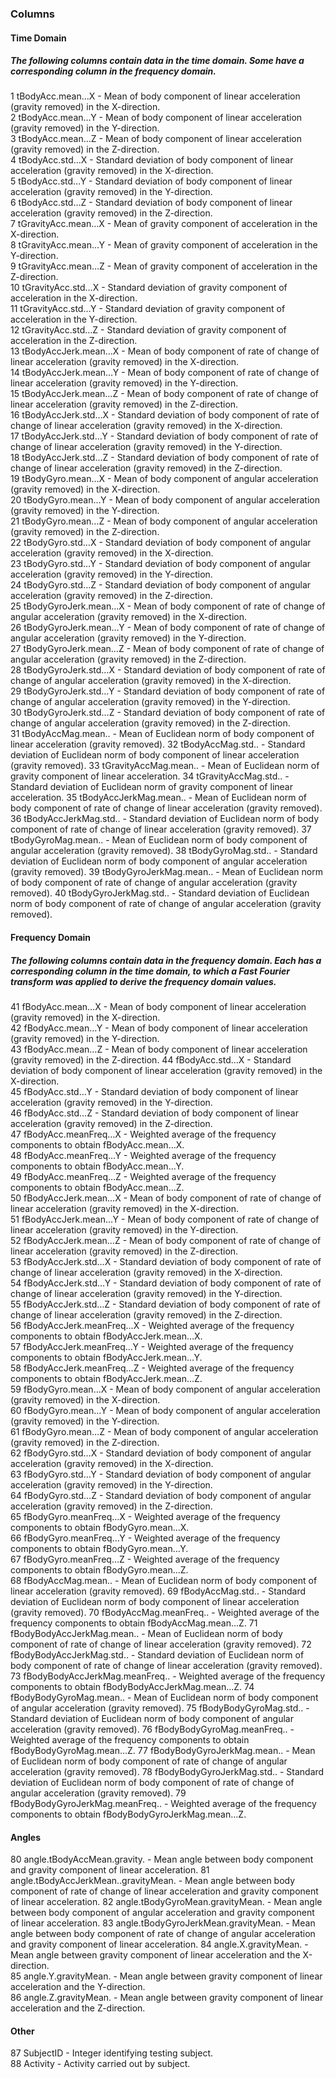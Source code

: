 ### Columns

#### Time Domain
##### The following columns contain data in the time domain. Some have a corresponding column in the frequency domain.  
1 tBodyAcc.mean...X - Mean of body component of linear acceleration (gravity removed) in the X-direction.  
2 tBodyAcc.mean...Y - Mean of body component of linear acceleration (gravity removed) in the Y-direction.  
3 tBodyAcc.mean...Z - Mean of body component of linear acceleration (gravity removed) in the Z-direction.  
4 tBodyAcc.std...X - Standard deviation of body component of linear acceleration (gravity removed) in the X-direction.  
5 tBodyAcc.std...Y - Standard deviation of body component of linear acceleration (gravity removed) in the Y-direction.  
6 tBodyAcc.std...Z - Standard deviation of body component of linear acceleration (gravity removed) in the Z-direction.  
7 tGravityAcc.mean...X - Mean of gravity component of acceleration in the X-direction.  
8 tGravityAcc.mean...Y - Mean of gravity component of acceleration in the Y-direction.  
9 tGravityAcc.mean...Z - Mean of gravity component of acceleration in the Z-direction.  
10 tGravityAcc.std...X - Standard deviation of gravity component of acceleration in the X-direction.  
11 tGravityAcc.std...Y - Standard deviation of gravity component of acceleration in the Y-direction.  
12 tGravityAcc.std...Z - Standard deviation of gravity component of acceleration in the Z-direction.  
13 tBodyAccJerk.mean...X - Mean of body component of rate of change of linear acceleration (gravity removed) in the X-direction.  
14 tBodyAccJerk.mean...Y - Mean of body component of rate of change of linear acceleration (gravity removed) in the Y-direction.  
15 tBodyAccJerk.mean...Z - Mean of body component of rate of change of linear acceleration (gravity removed) in the Z-direction.  
16 tBodyAccJerk.std...X - Standard deviation of body component of rate of change of linear acceleration (gravity removed) in the X-direction.  
17 tBodyAccJerk.std...Y - Standard deviation of body component of rate of change of linear acceleration (gravity removed) in the Y-direction.  
18 tBodyAccJerk.std...Z - Standard deviation of body component of rate of change of linear acceleration (gravity removed) in the Z-direction.  
19 tBodyGyro.mean...X - Mean of body component of angular acceleration (gravity removed) in the X-direction.  
20 tBodyGyro.mean...Y - Mean of body component of angular acceleration (gravity removed) in the Y-direction.  
21 tBodyGyro.mean...Z - Mean of body component of angular acceleration (gravity removed) in the Z-direction.  
22 tBodyGyro.std...X - Standard deviation of body component of angular acceleration (gravity removed) in the X-direction.  
23 tBodyGyro.std...Y - Standard deviation of body component of angular acceleration (gravity removed) in the Y-direction.  
24 tBodyGyro.std...Z - Standard deviation of body component of angular acceleration (gravity removed) in the Z-direction.  
25 tBodyGyroJerk.mean...X - Mean of body component of rate of change of angular acceleration (gravity removed) in the X-direction.  
26 tBodyGyroJerk.mean...Y - Mean of body component of rate of change of angular acceleration (gravity removed) in the Y-direction.  
27 tBodyGyroJerk.mean...Z - Mean of body component of rate of change of angular acceleration (gravity removed) in the Z-direction.  
28 tBodyGyroJerk.std...X - Standard deviation of body component of rate of change of angular acceleration (gravity removed) in the X-direction.  
29 tBodyGyroJerk.std...Y - Standard deviation of body component of rate of change of angular acceleration (gravity removed) in the Y-direction.  
30 tBodyGyroJerk.std...Z - Standard deviation of body component of rate of change of angular acceleration (gravity removed) in the Z-direction.  
31 tBodyAccMag.mean.. - Mean of Euclidean norm of body component of linear acceleration (gravity removed). 
32 tBodyAccMag.std.. - Standard deviation of Euclidean norm of body component of linear acceleration (gravity removed). 
33 tGravityAccMag.mean.. - Mean of Euclidean norm of gravity component of linear acceleration. 
34 tGravityAccMag.std.. - Standard deviation of Euclidean norm of gravity component of linear acceleration. 
35 tBodyAccJerkMag.mean.. - Mean of Euclidean norm of body component of rate of change of linear acceleration (gravity removed). 
36 tBodyAccJerkMag.std.. - Standard deviation of Euclidean norm of body component of rate of change of linear acceleration (gravity removed). 
37 tBodyGyroMag.mean.. - Mean of Euclidean norm of body component of angular acceleration (gravity removed). 
38 tBodyGyroMag.std.. - Standard deviation of Euclidean norm of body component of angular acceleration (gravity removed). 
39 tBodyGyroJerkMag.mean.. - Mean of Euclidean norm of body component of rate of change of angular acceleration (gravity removed). 
40 tBodyGyroJerkMag.std.. - Standard deviation of Euclidean norm of body component of rate of change of angular acceleration (gravity removed). 

#### Frequency Domain
##### The following columns contain data in the frequency domain. Each has a corresponding column in the time domain, to which a Fast Fourier transform was applied to derive the frequency domain values.
41 fBodyAcc.mean...X - Mean of body component of linear acceleration (gravity removed) in the X-direction.  
42 fBodyAcc.mean...Y - Mean of body component of linear acceleration (gravity removed) in the Y-direction.  
43 fBodyAcc.mean...Z - Mean of body component of linear acceleration (gravity removed) in the Z-direction. 
44 fBodyAcc.std...X - Standard deviation of body component of linear acceleration (gravity removed) in the X-direction.  
45 fBodyAcc.std...Y - Standard deviation of body component of linear acceleration (gravity removed) in the Y-direction.  
46 fBodyAcc.std...Z - Standard deviation of body component of linear acceleration (gravity removed) in the Z-direction.  
47 fBodyAcc.meanFreq...X - Weighted average of the frequency components to obtain fBodyAcc.mean...X.  
48 fBodyAcc.meanFreq...Y - Weighted average of the frequency components to obtain fBodyAcc.mean...Y.  
49 fBodyAcc.meanFreq...Z - Weighted average of the frequency components to obtain fBodyAcc.mean...Z.  
50 fBodyAccJerk.mean...X - Mean of body component of rate of change of linear acceleration (gravity removed) in the X-direction.  
51 fBodyAccJerk.mean...Y - Mean of body component of rate of change of linear acceleration (gravity removed) in the Y-direction.  
52 fBodyAccJerk.mean...Z - Mean of body component of rate of change of linear acceleration (gravity removed) in the Z-direction.  
53 fBodyAccJerk.std...X - Standard deviation of body component of rate of change of linear acceleration (gravity removed) in the X-direction.  
54 fBodyAccJerk.std...Y - Standard deviation of body component of rate of change of linear acceleration (gravity removed) in the Y-direction.  
55 fBodyAccJerk.std...Z - Standard deviation of body component of rate of change of linear acceleration (gravity removed) in the Z-direction.  
56 fBodyAccJerk.meanFreq...X - Weighted average of the frequency components to obtain fBodyAccJerk.mean...X.  
57 fBodyAccJerk.meanFreq...Y - Weighted average of the frequency components to obtain fBodyAccJerk.mean...Y.  
58 fBodyAccJerk.meanFreq...Z - Weighted average of the frequency components to obtain fBodyAccJerk.mean...Z.  
59 fBodyGyro.mean...X - Mean of body component of angular acceleration (gravity removed) in the X-direction.  
60 fBodyGyro.mean...Y - Mean of body component of angular acceleration (gravity removed) in the Y-direction.  
61 fBodyGyro.mean...Z - Mean of body component of angular acceleration (gravity removed) in the Z-direction.  
62 fBodyGyro.std...X - Standard deviation of body component of angular acceleration (gravity removed) in the X-direction.  
63 fBodyGyro.std...Y - Standard deviation of body component of angular acceleration (gravity removed) in the Y-direction.  
64 fBodyGyro.std...Z - Standard deviation of body component of angular acceleration (gravity removed) in the Z-direction.  
65 fBodyGyro.meanFreq...X - Weighted average of the frequency components to obtain fBodyGyro.mean...X.  
66 fBodyGyro.meanFreq...Y - Weighted average of the frequency components to obtain fBodyGyro.mean...Y.  
67 fBodyGyro.meanFreq...Z - Weighted average of the frequency components to obtain fBodyGyro.mean...Z.  
68 fBodyAccMag.mean.. - Mean of Euclidean norm of body component of linear acceleration (gravity removed). 
69 fBodyAccMag.std.. - Standard deviation of Euclidean norm of body component of linear acceleration (gravity removed). 
70 fBodyAccMag.meanFreq.. - Weighted average of the frequency components to obtain fBodyAccMag.mean...Z. 
71 fBodyBodyAccJerkMag.mean.. - Mean of Euclidean norm of body component of rate of change of linear acceleration (gravity removed). 
72 fBodyBodyAccJerkMag.std.. - Standard deviation of Euclidean norm of body component of rate of change of linear acceleration (gravity removed). 
73 fBodyBodyAccJerkMag.meanFreq.. - Weighted average of the frequency components to obtain fBodyBodyAccJerkMag.mean...Z. 
74 fBodyBodyGyroMag.mean.. - Mean of Euclidean norm of body component of angular acceleration (gravity removed). 
75 fBodyBodyGyroMag.std.. - Standard deviation of Euclidean norm of body component of angular acceleration (gravity removed). 
76 fBodyBodyGyroMag.meanFreq.. - Weighted average of the frequency components to obtain fBodyBodyGyroMag.mean...Z. 
77 fBodyBodyGyroJerkMag.mean.. - Mean of Euclidean norm of body component of rate of change of angular acceleration (gravity removed). 
78 fBodyBodyGyroJerkMag.std.. - Standard deviation of Euclidean norm of body component of rate of change of angular acceleration (gravity removed). 
79 fBodyBodyGyroJerkMag.meanFreq.. - Weighted average of the frequency components to obtain fBodyBodyGyroJerkMag.mean...Z. 

#### Angles
80 angle.tBodyAccMean.gravity. - Mean angle between body component and gravity component of linear acceleration.
81 angle.tBodyAccJerkMean..gravityMean. - Mean angle between body component of rate of change of linear acceleration and gravity component of linear acceleration.
82 angle.tBodyGyroMean.gravityMean. - Mean angle between body component of angular acceleration and gravity component of linear acceleration.
83 angle.tBodyGyroJerkMean.gravityMean. - Mean angle between body component of rate of change of angular acceleration and gravity component of linear acceleration.
84 angle.X.gravityMean. - Mean angle between gravity component of linear acceleration and the X-direction.  
85 angle.Y.gravityMean. - Mean angle between gravity component of linear acceleration and the Y-direction.  
86 angle.Z.gravityMean. - Mean angle between gravity component of linear acceleration and the Z-direction.  

#### Other
87 SubjectID - Integer identifying testing subject.  
88 Activity - Activity carried out by subject.  
